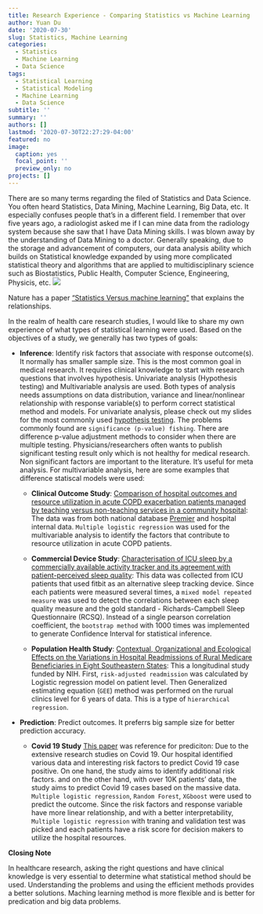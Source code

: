```yaml
---
title: Research Experience - Comparing Statistics vs Machine Learning
author: Yuan Du
date: '2020-07-30'
slug: Statistics, Machine Learning
categories:
  - Statistics
  - Machine Learning
  - Data Science
tags:
  - Statistical Learning
  - Statistical Modeling
  - Machine Learning
  - Data Science
subtitle: ''
summary: ''
authors: []
lastmod: '2020-07-30T22:27:29-04:00'
featured: no
image:
  caption: yes
  focal_point: ''
  preview_only: no
projects: []
---
```

There are so many terms regarding the filed of Statistics and Data Science. You often heard Statistics, Data Mining, Machine Learning, Big Data, etc. It especially confuses people that's in a different field. I remember that over five years ago, a radiologist asked me if I can mine data from the radiology system because she saw that I have Data Mining skills. I was blown away by the understanding of Data Mining to a doctor. Generally speaking, due to the storage and advancement of computers, our data analysis ability which builds on Statistical knowledge expanded by using more complicated statistical theory and algorithms that are applied to multidisciplinary science such as Biostatistics, Public Health, Computer Science, Engineering, Physicis, etc. 
![](/img/History-DM.jpg)

Nature has a paper ["Statistics Versus machine learning"](https://www.nature.com/articles/nmeth.4642#:~:text=Statistics%20draws%20population%20inferences%20from,learning%20finds%20generalizable%20predictive%20patterns.&text=Two%20major%20goals%20in%20the,systems%20are%20inference%20and%20prediction.) that explains the relationships.

In the realm of health care research studies, I would like to share my own experience of what types of statistical learning were used. Based on the objectives of a study, we generally has two types of goals:

- **Inference**: Identify risk factors that associate with response outcome(s). It normally has smaller sample size. This is the most common goal in medical research. It requires clinical knowledge to start with research questions that involves hypothesis. Univariate analysis (Hypothesis testing) and Multivariable analysis are used. Both types of analysis needs assumptions on data distribution, variance and linear/nonlinear relationship with response variable(s) to perform correct statistical method and models. For univariate analysis, please check out my slides for the most commonly used [hypothesis testing](https://yuan-du.com/slides/2019-09-advancedstat). The problems commonly found are `significance (p-value) fishing`. There are difference p-value adjustment methods to consider when there are multiple testing. Physicians/researchers often wants to publish significant testing result only which is not healthy for medical research. Non significant factors are important to the literature. It's useful for meta analysis. For multivariable analysis, here are some examples that difference statiscal models were used:

    + **Clinical Outcome Study**: [Comparison of hospital outcomes and resource utilization in acute COPD exacerbation patients managed by teaching versus non-teaching services in a community hospital](https://yuan-du.com/publication/2017-1-copd/): The data was from both national database [Premier](https://www.premierinc.com/about) and hospital internal data. `Multiple logistic regression` was used for the multivariable analysis to identify the factors that contribute to resource utilization in acute COPD patients.
    
    + **Commercial Device Study**: [Characterisation of ICU sleep by a commercially available activity tracker and its agreement with patient-perceived sleep quality](https://yuan-du.com/publication/2020-4-pharm/): This data was collected from ICU patients that used fitbit as an alternative sleep tracking device. Since each patients were measured several times, a `mixed model repeated measure` was used to detect the correlations between each sleep quality measure and the gold standard - Richards-Campbell Sleep Questionnaire (RCSQ). Instead of a single pearson correlation coefficient, the `bootstrap method` with 1000 times was implemented to generate Confidence Interval for statistical inference. 
    
    + **Population Health Study**: [Contextual, Organizational and Ecological Effects on the Variations in Hospital Readmissions of Rural Medicare Beneficiaries in Eight Southeastern States](https://yuan-du.com/publication/2015-9-rhc/): This a longitudinal study funded by NIH. First, `risk-adjusted readmission` was calculated by Logistic regression model on patient level. Then Generalized estimating equation (`GEE`) method was performed on the rurual clinics level for 6 years of data. This is a type of `hierarchical regression`.

- **Prediction**: Predict outcomes. It preferrs big sample size for better prediction accuracy.

    + **Covid 19 Study** [This paper](https://pubmed.ncbi.nlm.nih.gov/27544541/) was reference for prediciton: Due to the extensive research studies on Covid 19. Our hospital identified various data and interesting risk factors to predict Covid 19 case positive. On one hand, the study aims to identify additional risk factors. and on the other hand, with over 10K patients' data, the study aims to predict Covid 19 cases based on the massive data. `Multiple logistic regression`, `Random Forest`, `XGboost` were used to predict the outcome. Since the risk factors and response variable have more linear relationship, and with a better interpretability, `Multiple logistic regression` with traning and validation test was picked and each patients have a risk score for decision makers to utilize the hospital resources. 
    
**Closing Note**

In healthcare research, asking the right questions and have clinical knowledge is very essential to determine what statistical method should be used. Understanding the problems and using the efficient methods provides a better solutions. Maching learning method is more flexible and is better for predication and big data problems.


